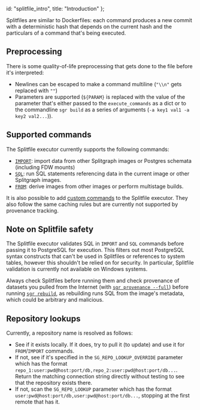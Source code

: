   id: "splitfile_intro",
  title: "Introduction"
};

Splitfiles are similar to Dockerfiles: each command produces a new
commit with a deterministic hash that depends on the current hash and
the particulars of a command that's being executed.

## Preprocessing

There is some quality-of-life preprocessing that gets done to the file before
it's interpreted:

- Newlines can be escaped to make a command multiline (`"\\n"` gets
  replaced with `""`)
- Parameters are supported (`${PARAM}` is replaced with the value of
  the parameter that's either passed to the `execute_commands` as a
  dict or to the commandline `sgr build` as a series of arguments
  (`-a key1 val1 -a key2 val2...`)).

## Supported commands

The Splitfile executor currently supports the following commands:

  * [`IMPORT`](splitfile_import): import data from other Splitgraph images or Postgres schemata (including FDW mounts)
  * [`SQL`](splitfile_sql): run SQL statements referencing data in the current image or other Splitgraph images.
  * [`FROM`](splitfile_from): derive images from other images or perform multistage builds.

It is also possible to add [custom commands](splitfile_custom) to the Splitfile executor. They also
follow the same caching rules but are currently not supported by provenance tracking.

## Note on Splitfile safety

The Splitfile executor validates SQL in `IMPORT` and `SQL` commands before passing it to PostgreSQL
for execution. This filters out most PostgreSQL syntax constructs that can't be used in Splitfiles
or references to system tables, however this shouldn't be relied on for security. In particular,
Splitfile validation is currently not available on Windows systems.

Always check Splitfiles before running them and check provenance of datasets you pulled from the Internet (with
[`sgr provenance --full`](../sgr/splitfile_execution/provenance)) before running [`sgr rebuild`](../sgr/splitfile_execution/rebuild), as rebuilding runs SQL from the image's metadata,
which could be arbitrary and malicious.

## Repository lookups

Currently, a repository name is resolved as follows:

- See if it exists locally. If it does, try to pull it (to update) and use it for
  `FROM`/`IMPORT` commands.
- If not, see if it's specified in the `SG_REPO_LOOKUP_OVERRIDE`
  parameter which has the format
  `repo_1:user:pwd@host:port/db,repo_2:user:pwd@host:port/db...`.
  Return the matching connection string directly without testing to
  see that the repository exists there.
- If not, scan the `SG_REPO_LOOKUP` parameter which has the format
  `user:pwd@host:port/db,user:pwd@host:port/db...`, stopping at the
  first remote that has it.
